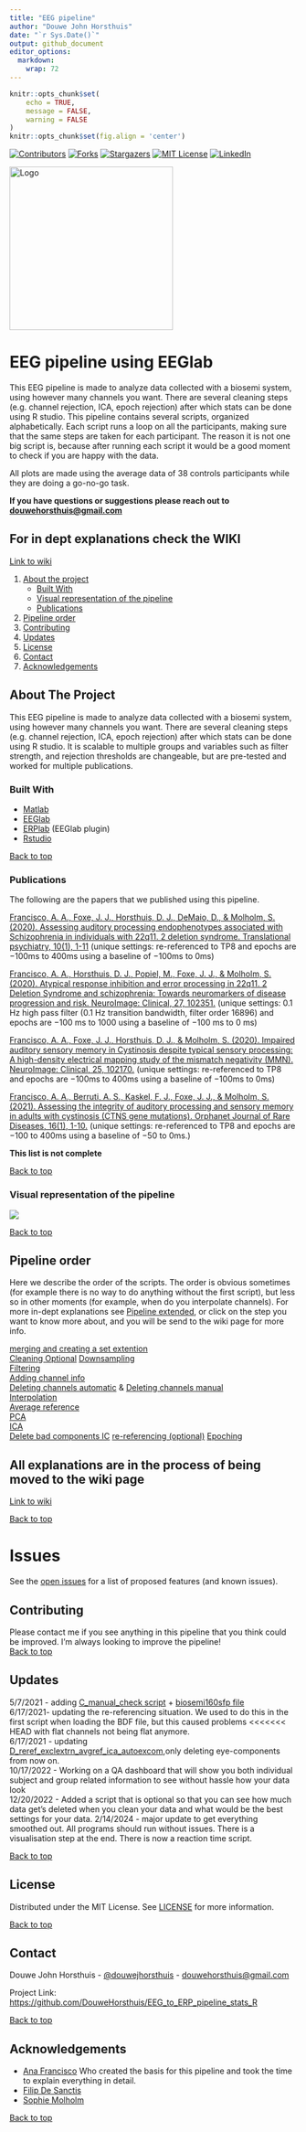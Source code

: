 ```yaml
---
title: "EEG pipeline"
author: "Douwe John Horsthuis"
date: "`r Sys.Date()`"
output: github_document
editor_options: 
  markdown: 
    wrap: 72
---
```


```r
knitr::opts_chunk$set(
	echo = TRUE,
	message = FALSE,
	warning = FALSE
)
knitr::opts_chunk$set(fig.align = 'center')
```

[![Contributors](https://img.shields.io/github/contributors/DouweHorsthuis/EEG_to_ERP_pipeline_stats_R.svg?style=plastic)](https://github.com/DouweHorsthuis/EEG_to_ERP_pipeline_stats_R/graphs/contributors)
[![Forks](https://img.shields.io/github/forks/DouweHorsthuis/EEG_to_ERP_pipeline_stats_R.svg?style=plastic)](https://github.com/DouweHorsthuis/EEG_to_ERP_pipeline_stats_R/network/members)
[![Stargazers](https://img.shields.io/github/stars/DouweHorsthuis/EEG_to_ERP_pipeline_stats_R.svg?style=plastic)](https://github.com/DouweHorsthuis/EEG_to_ERP_pipeline_stats_R/stargazers)
[![MIT
License](https://img.shields.io/github/license/DouweHorsthuis/EEG_to_ERP_pipeline_stats_R.svg?style=plastic)](https://github.com/DouweHorsthuis/EEG_to_ERP_pipeline_stats_R/blob/master/LICENSE.txt)
[![LinkedIn](https://img.shields.io/badge/-LinkedIn-black.svg?style=plastic&logo=linkedin&colorB=555)](https://www.linkedin.com/in/douwe-horsthuis-725bb9188/)

<img src="images/CNL_logo_2.jpeg" alt="Logo" align="center" width="286"/>

# EEG pipeline using EEGlab {#eeg-pipeline-using-eeglab}

This EEG pipeline is made to analyze data collected with a biosemi
system, using however many channels you want. There are several cleaning
steps (e.g. channel rejection, ICA, epoch rejection) after which stats
can be done using R studio. This pipeline contains several scripts,
organized alphabetically. Each script runs a loop on all the
participants, making sure that the same steps are taken for each
participant. The reason it is not one big script is, because after
running each script it would be a good moment to check if you are happy
with the data.

All plots are made using the average data of 38 controls participants
while they are doing a go-no-go task.

**If you have questions or suggestions please reach out to
[douwehorsthuis\@gmail.com](mailto:douwehorsthuis@gmail.com){.email}**
  
## For in dept explanations check the WIKI
[Link to wiki](https://github.com/DouweHorsthuis/EEG_to_ERP_pipeline_stats_R/wiki)

1.  [About the project](#about-the-project)
    -   [Built With](#built-with)
    -   [Visual representation of the pipeline](#visual-representation-of-the-pipeline)
    -   [Publications](#used-for)
3.  [Pipeline order](#pipeline-order)
5.  [Contributing](#contributing)
6.  [Updates](#updates)
7.  [License](#license)
8.  [Contact](#contact)
9.  [Acknowledgements](#acknowledgements)

## About The Project {#about-the-project}

This EEG pipeline is made to analyze data collected with a biosemi
system, using however many channels you want. There are several cleaning
steps (e.g. channel rejection, ICA, epoch rejection) after which stats
can be done using R studio. It is scalable to multiple groups and
variables such as filter strength, and rejection thresholds are
changeable, but are pre-tested and worked for multiple publications.

### Built With {#built-with}

-   [Matlab](https://www.mathworks.com/)
-   [EEGlab](https://sccn.ucsd.edu/eeglab/index.php)
-   [ERPlab](https://github.com/lucklab/erplab) (EEGlab plugin)
-   [Rstudio](https://www.rstudio.com/)

[Back to top](#eeg-pipeline-using-eeglab)

### Publications

The following are the papers that we published using this pipeline.

[Francisco, A. A., Foxe, J. J., Horsthuis, D. J., DeMaio, D., & Molholm,
S. (2020). Assessing auditory processing endophenotypes associated with
Schizophrenia in individuals with 22q11. 2 deletion syndrome.
Translational psychiatry, 10(1),
1-11](https://www.nature.com/articles/s41398-020-0764-3) (unique
settings: re-referenced to TP8 and epochs are −100ms to 400ms using a
baseline of −100ms to 0ms)

[Francisco, A. A., Horsthuis, D. J., Popiel, M., Foxe, J. J., & Molholm,
S. (2020). Atypical response inhibition and error processing in 22q11. 2
Deletion Syndrome and schizophrenia: Towards neuromarkers of disease
progression and risk. NeuroImage: Clinical, 27,
102351.](https://www.sciencedirect.com/science/article/pii/S2213158220301881)
(unique settings: 0.1 Hz high pass filter (0.1 Hz transition bandwidth,
filter order 16896) and epochs are −100 ms to 1000 using a baseline of
−100 ms to 0 ms)

[Francisco, A. A., Foxe, J. J., Horsthuis, D. J., & Molholm, S. (2020).
Impaired auditory sensory memory in Cystinosis despite typical sensory
processing: A high-density electrical mapping study of the mismatch
negativity (MMN). NeuroImage: Clinical, 25,
102170.](https://www.sciencedirect.com/science/article/pii/S2213158220300097)
(unique settings: re-referenced to TP8 and epochs are −100ms to 400ms
using a baseline of −100ms to 0ms)

[Francisco, A. A., Berruti, A. S., Kaskel, F. J., Foxe, J. J., &
Molholm, S. (2021). Assessing the integrity of auditory processing and
sensory memory in adults with cystinosis (CTNS gene mutations). Orphanet
Journal of Rare Diseases, 16(1),
1-10.](https://link.springer.com/article/10.1186/s13023-021-01818-0)
(unique settings: re-referenced to TP8 and epochs are −100 to 400ms
using a baseline of −50 to 0ms.)

**This list is not complete**

[Back to top](#eeg-pipeline-using-eeglab)

### Visual representation of the pipeline {#visual-representation-of-the-pipeline}

![](https://github.com/DouweHorsthuis/EEG_to_ERP_pipeline_stats_R/blob/main/images/Procesflow.png)


[Back to top](#eeg-pipeline-using-eeglab)

## Pipeline order {#pipeline-order}

Here we describe the order of the scripts. The order is obvious
sometimes (for example there is no way to do anything without the first
script), but less so in other moments (for example, when do you
interpolate channels). For more in-dept explanations see [Pipeline
extended](#pipeline-extended), or click on the step you want to know
more about, and you will be send to the wiki page for more info.

[merging and creating a set extention](#a_merge_sets)\
[Cleaning Optional](#cleaning_optional) [Downsampling](#downsampling)\
[Filtering](#filtering)\
[Adding channel info](#adding_channel_info)\
[Deleting channels automatic](#deleting_channels) & [Deleting channels
manual](#c_manual_check)\
[Interpolation](#interpolate)\
[Average reference](#average_reference)\
[PCA](#pca)\
[ICA](#ica)\
[Delete bad components IC](#iclabel) [re-referencing
(optional)](#re-referencing) [Epoching](#f_epoching)


## All explanations are in the process of being moved to the wiki page
[Link to wiki](https://github.com/DouweHorsthuis/EEG_to_ERP_pipeline_stats_R/wiki)
  

[Back to top](#eeg-pipeline-using-eeglab)

# Issues

See the [open
issues](https://github.com/DouweHorsthuis/EEG_to_ERP_pipeline_stats_R/issues)
for a list of proposed features (and known issues).

## Contributing {#contributing}

Please contact me if you see anything in this pipeline that you think
could be improved. I'm always looking to improve the pipeline!\
[Back to top](#eeg-pipeline-using-eeglab)

## Updates {#updates}

5/7/2021 - adding [C_manual_check script](#C_manual_check) +
[biosemi160sfp file](#B_downs_filter_chaninfo_exclchan)\
6/17/2021- updating the re-referencing situation. We used to do this in
the first script when loading the BDF file, but this caused problems
\<\<\<\<\<\<\< HEAD with flat channels not being flat anymore.\
6/17/2021 - updating\
[D_reref_exclextrn_avgref_ica_autoexcom](#D_reref_exclextrn_avgref_ica_autoexcom),only
deleting eye-components from now on.\
10/17/2022 - Working on a QA dashboard that will show you both
individual subject and group related information to see without hassle
how your data look\
12/20/2022 - Added a script that is optional so that you can see how
much data get's deleted when you clean your data and what would be the
best settings for your data.
2/14/2024 - major update to get everything smoothed out. All programs should run without issues. There is a visualisation step at the end. There is now a reaction time script. 

[Back to top](#eeg-pipeline-using-eeglab)

<!-- LICENSE -->

## License {#license}

Distributed under the MIT License. See
[LICENSE](https://github.com/DouweHorsthuis/EEG_to_ERP_pipeline_stats_R/blob/main/LICENSE)
for more information.

[Back to top](#eeg-pipeline-using-eeglab)

<!-- CONTACT -->

## Contact {#contact}

Douwe John Horsthuis -
[\@douwejhorsthuis](https://twitter.com/douwejhorsthuis) -
[douwehorsthuis\@gmail.com](mailto:douwehorsthuis@gmail.com){.email}

Project Link:
<https://github.com/DouweHorsthuis/EEG_to_ERP_pipeline_stats_R>

[Back to top](#eeg-pipeline-using-eeglab)

<!-- ACKNOWLEDGEMENTS -->

## Acknowledgements {#acknowledgements}

-   [Ana Francisco](https://github.com/anafrancisco) Who created the
    basis for this pipeline and took the time to explain everything in
    detail.
-   [Filip De Sanctis](https://github.com/pdesanctis)
-   [Sophie
    Molholm](https://www.einsteinmed.edu/faculty/12028/sophie-molholm/)

[Back to top](#eeg-pipeline-using-eeglab)
